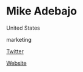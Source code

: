 # Mike Adebajo

<Location>

United States

</Location>

<Skills>

marketing

</Skills>

<Personal>

[Twitter](https://twitter.com/L1keMike)

[Website](http://www.weseeinpixels.com/)

</Personal>



